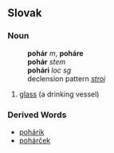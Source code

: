 == Slovak ==
=== Noun ===
:'''pohár''' ''m'', '''poháre'''
:'''pohár''' ''stem''
:'''pohári''' ''loc sg''
:declension pattern ''[[Slovak declension pattern stroj|stroj]]''
# [[glass]] (a drinking vessel)
=== Derived Words ===
* [[pohárik]]
* [[pohárček]]